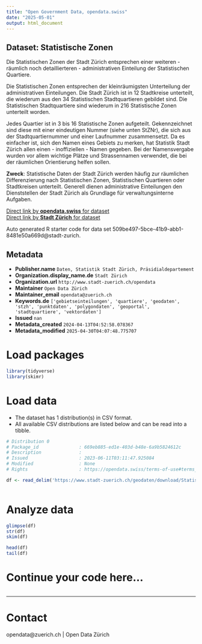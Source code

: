 ```yaml
---
title: "Open Government Data, opendata.swiss"
date: "2025-05-01"
output: html_document
---
```


## Dataset: Statistische Zonen

Die Statistischen Zonen der Stadt Zürich entsprechen einer weiteren - räumlich noch detaillierteren - administrativen Einteilung der Statistischen Quartiere.

Die Statistischen Zonen entsprechen der kleinräumigsten Unterteilung der administrativen Einteilungen. Die Stadt Zürich ist in 12 Stadtkreise unterteilt, die wiederum aus den 34 Statistischen Stadtquartieren gebildet sind. Die Statistischen Stadtquartiere sind wiederum in 216 Statistische Zonen unterteilt worden. 

Jedes Quartier ist in 3 bis 16 Statistische Zonen aufgeteilt. Gekennzeichnet sind diese mit einer eindeutigen Nummer (siehe unten StZNr), die sich aus der Stadtquartiernummer und einer Laufnummer zusammensetzt. Da es einfacher ist, sich den Namen eines Gebiets zu merken, hat Statistik Stadt Zürich allen einen - inoffiziellen - Namen gegeben. Bei der Namensvergabe wurden vor allem wichtige Plätze und Strassennamen verwendet, die bei der räumlichen Orientierung helfen sollen.

**Zweck**: Statistische Daten der Stadt Zürich werden häufig zur räumlichen Differenzierung nach Statistischen Zonen, Statistischen Quartieren oder Stadtkreisen unterteilt. Generell dienen administrative Einteilungen den Dienststellen der Stadt Zürich als Grundlage für verwaltungsinterne Aufgaben. 

[Direct link by **opendata.swiss** for dataset](https://opendata.swiss/de/dataset/statistische-zonen)<br>
[Direct link by **Stadt Zürich** for dataset](https://data.stadt-zuerich.ch/dataset/geo_statistische_zonen)

Auto generated R starter code for data set 509be497-5bce-41b9-abb1-8481e50a669d@stadt-zurich.

## Metadata

- **Publisher.name** `Daten, Statistik Stadt Zürich, Präsidialdepartement`
- **Organization.display_name.de** `Stadt Zürich`
- **Organization.url** `http://www.stadt-zuerich.ch/opendata`
- **Maintainer** `Open Data Zürich`
- **Maintainer_email** `opendata@zuerich.ch`
- **Keywords.de** `['gebietseinteilungen', 'quartiere', 'geodaten', 'stzh', 'punktdaten', 'polygondaten', 'geoportal', 'stadtquartiere', 'vektordaten']`
- **Issued** `nan`
- **Metadata_created** `2024-04-13T04:52:58.078367`
- **Metadata_modified** `2025-04-30T04:07:48.775707`


# Load packages

```r

library(tidyverse)
library(skimr)

```

# Load data

-   The dataset has 1 distribution(s) in CSV format.
-   All available CSV distributions are listed below and can be read into a tibble.

```r

# Distribution 0
# Package_id               : 669eb885-ed1e-403d-b48e-6a9b5824612c
# Description              : 
# Issued                   : 2023-06-11T03:11:47.925084
# Modified                 : None
# Rights                   : https://opendata.swiss/terms-of-use#terms_open

df <- read_delim('https://www.stadt-zuerich.ch/geodaten/download/Statistische_Zonen?format=10008')



```

# Analyze data

```r

glimpse(df)
str(df)
skim(df)

head(df)
tail(df)

```

# Continue your code here...

```r

```

------------------------------------------------------------------------

# Contact

opendata@zuerich.ch | Open Data Zürich
